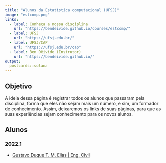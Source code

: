 ```yaml
---
title: "Alunos da Estatística computacional (UFSJ)"
image: "estcomp.png"
links:
  - label: Conheça a nossa disciplina
    url: "https://bendeivide.github.io/courses/estcomp/"
  - label: UFSJ
    url: "https://ufsj.edu.br/"
  - label: UFSJ/CAP
    url: "https://ufsj.edu.br/cap"
  - label: Ben Dêivide (Instrutor)
    url: "https://bendeivide.github.io/"
output:
  postcards::solana
---
```

 
## Objetivo

A ideia dessa página é registrar todos os alunos que passaram pela disciplina, forma que eles não sejam mais um número, e sim, um formador de conhecimento. Assim, deixaremos os links de suas páginas, para que as suas experiências sejam conhecimento para os novos alunos.

## Alunos

### 2022.1

- [Gustavo Duque T. M. Elias | Eng. Civil](https://gustavodtme.github.io/){target="_blank"}
